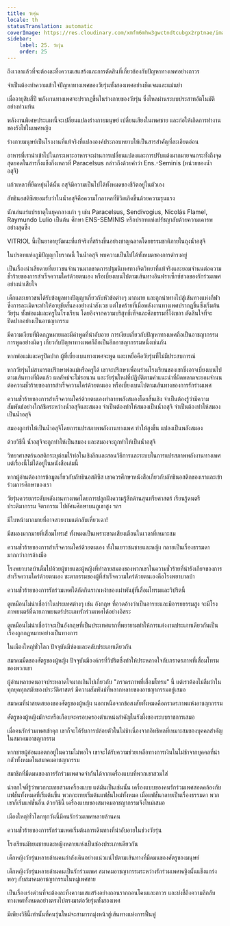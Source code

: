 ```yaml
---
title: วัยรุ่น
locale: th
statusTranslation: automatic
coverImage: https://res.cloudinary.com/xmfm6mhw3gwctndtcubgx2rptnae/image/upload/v1740337243/small_cover_educacion_fundamental_a051170f1c.webp
sidebar:
    label: 25. วัยรุ่น
    order: 25
---
```

ถึงเวลาแล้วที่จะต้องละทิ้งความเสแสร้งและการตัดสินที่เกี่ยวข้องกับปัญหาทางเพศอย่างถาวร

จำเป็นต้องทำความเข้าใจปัญหาทางเพศของวัยรุ่นทั้งสองเพศอย่างชัดเจนและแม่นยำ

เมื่ออายุสิบสี่ปี พลังงานทางเพศจะปรากฏขึ้นในร่างกายของวัยรุ่น ซึ่งไหลผ่านระบบประสาทอัตโนมัติอย่างท่วมท้น

พลังงานพิเศษประเภทนี้จะเปลี่ยนแปลงร่างกายมนุษย์ เปลี่ยนเสียงในเพศชาย และก่อให้เกิดการทำงานของรังไข่ในเพศหญิง

ร่างกายมนุษย์เป็นโรงงานที่แท้จริงที่แปลงองค์ประกอบหยาบให้เป็นสารสำคัญที่ละเอียดอ่อน

อาหารที่เรานำเข้าไปในกระเพาะอาหารจะผ่านการเปลี่ยนแปลงและการปรับแต่งมากมายจนกระทั่งถึงจุดสุดยอดในสารกึ่งแข็งกึ่งเหลวที่ Paracelsus กล่าวถึงด้วยคำว่า Ens.-Seminis (หน่วยของน้ำอสุจิ)

แก้วเหลวที่ยืดหยุ่นได้นั้น อสุจิมีความเป็นไปได้ทั้งหมดของชีวิตอยู่ในตัวเอง

ลัทธินอสติซิสยอมรับว่าในน้ำอสุจิคือความโกลาหลที่ชีวิตเกิดขึ้นด้วยความรุนแรง

นักเล่นแร่แปรธาตุในยุคกลางเก่า ๆ เช่น Paracelsus, Sendivogius, Nicolás Flamel, Raymundo Lulio เป็นต้น ศึกษา ENS-SEMINIS หรือปรอทแห่งปรัชญาลับด้วยความเคารพอย่างสุดซึ้ง

VITRIOL นี้เป็นยาอายุวัฒนะที่แท้จริงที่สร้างขึ้นอย่างชาญฉลาดโดยธรรมชาติภายในถุงน้ำอสุจิ

ในปรอทแห่งภูมิปัญญาโบราณนี้ ในน้ำอสุจิ พบความเป็นไปได้ทั้งหมดของการดำรงอยู่

เป็นเรื่องน่าเสียดายที่เยาวชนจำนวนมากขาดการปฐมนิเทศทางจิตวิทยาที่แท้จริงและยอมจำนนต่อความชั่วร้ายของการสำเร็จความใคร่ด้วยตนเอง หรือเบี่ยงเบนไปตามเส้นทางอินฟราเซ็กซ์ชวลของรักร่วมเพศอย่างน่าเสียใจ

เด็กและเยาวชนได้รับข้อมูลทางปัญญาเกี่ยวกับหัวข้อต่างๆ มากมาย และถูกนำทางไปสู่เส้นทางแห่งกีฬา ซึ่งการละเมิดจะทำให้อายุขัยสั้นลงอย่างน่าสังเวช แต่โชคร้ายที่เมื่อพลังงานทางเพศปรากฏขึ้นซึ่งเริ่มต้นวัยรุ่น ทั้งพ่อแม่และครูในโรงเรียน โดยอิงจากความบริสุทธิ์เท็จและศีลธรรมที่โง่เขลา ตัดสินใจที่จะปิดปากอย่างเป็นอาชญากรรม

มีความเงียบที่ผิดกฎหมายและมีคำพูดที่น่าอับอาย การเงียบเกี่ยวกับปัญหาทางเพศถือเป็นอาชญากรรม การพูดอย่างผิดๆ เกี่ยวกับปัญหาทางเพศก็ถือเป็นอีกอาชญากรรมหนึ่งเช่นกัน

หากพ่อแม่และครูปิดปาก ผู้ที่เบี่ยงเบนทางเพศจะพูด และเหยื่อคือวัยรุ่นที่ไม่มีประสบการณ์

หากวัยรุ่นไม่สามารถปรึกษาพ่อแม่หรือครูได้ เขาจะปรึกษาเพื่อนร่วมโรงเรียนของเขาซึ่งอาจเบี่ยงเบนไปตามเส้นทางที่ผิดแล้ว ผลลัพธ์จะไม่รอนาน และวัยรุ่นใหม่ที่ปฏิบัติตามคำแนะนำที่ผิดพลาดจะยอมจำนนต่อความชั่วร้ายของการสำเร็จความใคร่ด้วยตนเอง หรือเบี่ยงเบนไปตามเส้นทางของการรักร่วมเพศ

ความชั่วร้ายของการสำเร็จความใคร่ด้วยตนเองทำลายพลังสมองโดยสิ้นเชิง จำเป็นต้องรู้ว่ามีความสัมพันธ์อย่างใกล้ชิดระหว่างน้ำอสุจิและสมอง จำเป็นต้องทำให้สมองเป็นน้ำอสุจิ จำเป็นต้องทำให้สมองเป็นน้ำอสุจิ

สมองถูกทำให้เป็นน้ำอสุจิโดยการแปรสภาพพลังงานทางเพศ ทำให้สูงขึ้น แปลงเป็นพลังสมอง

ด้วยวิธีนี้ น้ำอสุจิจะถูกทำให้เป็นสมอง และสมองจะถูกทำให้เป็นน้ำอสุจิ

วิทยาศาสตร์นอสติกระบุต่อมไร้ท่อในเชิงลึกและสอนวิธีการและระบบในการแปรสภาพพลังงานทางเพศ แต่เรื่องนี้ไม่ได้อยู่ในหนังสือเล่มนี้

หากผู้อ่านต้องการข้อมูลเกี่ยวกับลัทธินอสติซิส เขาควรศึกษาหนังสือเกี่ยวกับลัทธินอสติกของเราและเข้าร่วมการศึกษาของเรา

วัยรุ่นควรยกระดับพลังงานทางเพศโดยการปลูกฝังความรู้สึกด้านสุนทรียศาสตร์ เรียนรู้ดนตรี ประติมากรรม จิตรกรรม ไปทัศนศึกษาบนภูเขาสูง ฯลฯ

มีใบหน้ามากมายที่อาจสวยงามแต่กลับเหี่ยวเฉา!

มีสมองมากมายที่เสื่อมโทรม! ทั้งหมดเป็นเพราะขาดเสียงเตือนในเวลาที่เหมาะสม

ความชั่วร้ายของการสำเร็จความใคร่ด้วยตนเอง ทั้งในเยาวชนชายและหญิง กลายเป็นเรื่องธรรมดามากกว่าการล้างมือ

โรงพยาบาลบ้าเต็มไปด้วยผู้ชายและผู้หญิงที่ทำลายสมองของพวกเขาในความชั่วร้ายที่น่ารังเกียจของการสำเร็จความใคร่ด้วยตนเอง ชะตากรรมของผู้ที่สำเร็จความใคร่ด้วยตนเองคือโรงพยาบาลบ้า

ความชั่วร้ายของการรักร่วมเพศได้กัดกินรากเหง้าของเผ่าพันธุ์ที่เสื่อมโทรมและวิปริตนี้

ดูเหมือนไม่น่าเชื่อว่าในประเทศต่างๆ เช่น อังกฤษ ที่อวดอ้างว่าเป็นอารยะและมีอารยธรรมสูง จะมีโรงภาพยนตร์ที่ฉายภาพยนตร์ประเภทรักร่วมเพศได้อย่างอิสระ

ดูเหมือนไม่น่าเชื่อว่าจะเป็นอังกฤษที่เป็นประเทศแรกที่พยายามทำให้การแต่งงานประเภทเดียวกันเป็นเรื่องถูกกฎหมายอย่างเป็นทางการ

ในเมืองใหญ่ทั่วโลก ปัจจุบันมีซ่องและคลับประเภทเดียวกัน

สมาคมมืดของศัตรูของผู้หญิง ปัจจุบันมีองค์กรที่วิปริตซึ่งทำให้ประหลาดใจกับภราดรภาพที่เสื่อมโทรมของพวกเขา

ผู้อ่านหลายคนอาจประหลาดใจมากเกินไปเกี่ยวกับ "ภราดรภาพที่เสื่อมโทรม" นี้ แต่เราต้องไม่ลืมว่าในทุกยุคทุกสมัยของประวัติศาสตร์ มีความสัมพันธ์ที่หลากหลายของอาชญากรรมอยู่เสมอ

สมาคมที่น่าสยดสยองของศัตรูของผู้หญิง นอกเหนือจากข้อสงสัยทั้งหมดคือภราดรภาพแห่งอาชญากรรม

ศัตรูของผู้หญิงมักจะหรือเกือบจะครอบครองตำแหน่งสำคัญในรังผึ้งของระบบราชการเสมอ

เมื่อคนรักร่วมเพศเข้าคุก เขาก็จะได้รับการปล่อยตัวในไม่ช้าเนื่องจากอิทธิพลที่เหมาะสมของบุคคลสำคัญในสมาคมอาชญากรรม

หากชายผู้อ่อนแอตกอยู่ในความไม่พอใจ เขาจะได้รับความช่วยเหลือทางการเงินในไม่ช้าจากบุคคลที่น่ากลัวทั้งหมดในสมาคมอาชญากรรม

สมาชิกที่มืดมนของการรักร่วมเพศจดจำกันได้จากเครื่องแบบที่พวกเขาสวมใส่

น่าตกใจที่รู้ว่าพวกกะเทยสวมเครื่องแบบ แต่มันเป็นเช่นนั้น เครื่องแบบของคนรักร่วมเพศสอดคล้องกับแฟชั่นทั้งหมดที่เริ่มต้นขึ้น พวกกะเทยเริ่มต้นแฟชั่นใหม่ทั้งหมด เมื่อแฟชั่นกลายเป็นเรื่องธรรมดา พวกเขาก็เริ่มแฟชั่นอื่น ด้วยวิธีนี้ เครื่องแบบของสมาคมอาชญากรรมจึงใหม่เสมอ

เมืองใหญ่ทั่วโลกทุกวันนี้มีคนรักร่วมเพศหลายล้านคน

ความชั่วร้ายของการรักร่วมเพศเริ่มต้นการเดินทางที่น่าอับอายในช่วงวัยรุ่น

โรงเรียนมัธยมชายและหญิงหลายแห่งเป็นซ่องประเภทเดียวกัน

เด็กหญิงวัยรุ่นหลายล้านคนกำลังเดินอย่างแน่วแน่ไปตามเส้นทางที่มืดมนของศัตรูของมนุษย์

เด็กหญิงวัยรุ่นหลายล้านคนเป็นรักร่วมเพศ สมาคมอาชญากรรมระหว่างรักร่วมเพศหญิงนั้นแข็งแกร่งพอๆ กับสมาคมอาชญากรรมในหมู่เพศชาย

เป็นเรื่องเร่งด่วนที่จะต้องละทิ้งความเสแสร้งอย่างถอนรากถอนโคนและถาวร และบ่งชี้ถึงความลึกลับทางเพศทั้งหมดอย่างตรงไปตรงมาต่อวัยรุ่นทั้งสองเพศ

มีเพียงวิธีนี้เท่านั้นที่คนรุ่นใหม่จะสามารถมุ่งหน้าสู่เส้นทางแห่งการฟื้นฟู

